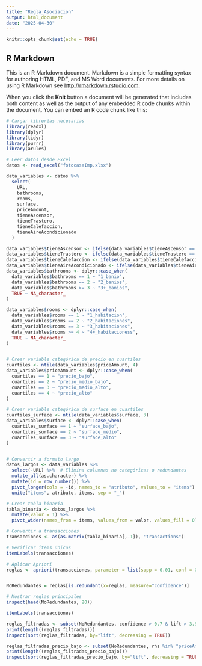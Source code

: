 ```yaml
---
title: "Regla_Asociacion"
output: html_document
date: "2025-04-30"
---
```


```r
knitr::opts_chunk$set(echo = TRUE)
```

## R Markdown

This is an R Markdown document. Markdown is a simple formatting syntax for authoring HTML, PDF, and MS Word documents. For more details on using R Markdown see <http://rmarkdown.rstudio.com>.

When you click the **Knit** button a document will be generated that includes both content as well as the output of any embedded R code chunks within the document. You can embed an R code chunk like this:

```r
# Cargar librerías necesarias
library(readxl)
library(dplyr)
library(tidyr)
library(purrr)
library(arules)

# Leer datos desde Excel
datos <- read_excel("fotocasaImp.xlsx")

data_variables <- datos %>%
  select(
    URL,
    bathrooms,
    rooms,
    surface,
    priceAmount,
    tieneAscensor,
    tieneTrastero,
    tieneCalefaccion,
    tieneAireAcondicionado
  )

data_variables$tieneAscensor <- ifelse(data_variables$tieneAscensor == 1, "con_ascensor", "sin_ascensor")
data_variables$tieneTrastero <- ifelse(data_variables$tieneTrastero == 1, "con_trastero", "sin_trastero")
data_variables$tieneCalefaccion <- ifelse(data_variables$tieneCalefaccion == 1, "con_calefaccion", "sin_calefaccion")
data_variables$tieneAireAcondicionado <- ifelse(data_variables$tieneAireAcondicionado == 1, "con_aire", "sin_aire")
data_variables$bathrooms <- dplyr::case_when(
  data_variables$bathrooms == 1 ~ "1_banio",
  data_variables$bathrooms == 2 ~ "2_banios",
  data_variables$bathrooms >= 3 ~ "3+_banios",
  TRUE ~ NA_character_
)

data_variables$rooms <- dplyr::case_when(
  data_variables$rooms == 1 ~ "1_habitacion",
  data_variables$rooms == 2 ~ "2_habitaciones",
  data_variables$rooms == 3 ~ "3_habitaciones",
  data_variables$rooms >= 4 ~ "4+_habitacioness",
  TRUE ~ NA_character_
)


# Crear variable categórica de precio en cuartiles
cuartiles <- ntile(data_variables$priceAmount, 4)
data_variables$priceAmount <- dplyr::case_when(
  cuartiles == 1 ~ "precio_bajo",
  cuartiles == 2 ~ "precio_medio_bajo",
  cuartiles == 3 ~ "precio_medio_alto",
  cuartiles == 4 ~ "precio_alto"
)

# Crear variable categórica de surface en cuartiles
cuartiles_surface <- ntile(data_variables$surface, 3)
data_variables$surface <- dplyr::case_when(
  cuartiles_surface == 1 ~ "surface_bajo",
  cuartiles_surface == 2 ~ "surface_medio",
  cuartiles_surface == 3 ~ "surface_alto"
)


# Convertir a formato largo
datos_largos <- data_variables %>%
  select(-URL) %>%  # Elimina columnas no categóricas o redundantes
  mutate_all(as.character) %>%
  mutate(id = row_number()) %>%
  pivot_longer(cols = -id, names_to = "atributo", values_to = "items") %>%
  unite("items", atributo, items, sep = "_")

# Crear tabla binaria
tabla_binaria <- datos_largos %>%
  mutate(valor = 1) %>%
  pivot_wider(names_from = items, values_from = valor, values_fill = 0)

# Convertir a transacciones
transacciones <- as(as.matrix(tabla_binaria[,-1]), "transactions")

# Verificar ítems únicos
itemLabels(transacciones)

# Aplicar Apriori
reglas <- apriori(transacciones, parameter = list(supp = 0.01, conf = 0.5))


NoRedundantes = reglas[is.redundant(x=reglas, measure="confidence")]

# Mostrar reglas principales
inspect(head(NoRedundantes, 20))

itemLabels(transacciones)
```

```r

reglas_filtradas <- subset(NoRedundantes, confidence > 0.7 & lift > 3.5 & support > 0.015)
print(length((reglas_filtradas)))
inspect(sort(reglas_filtradas, by="lift", decreasing = TRUE))
```

```r


reglas_filtradas_precio_bajo <- subset(NoRedundantes, rhs %in% "priceAmount_precio_bajo" & lift>2.7 & confidence>0.8 & support>0.0107)
print(length((reglas_filtradas_precio_bajo)))
inspect(sort(reglas_filtradas_precio_bajo, by="lift", decreasing = TRUE))


```

